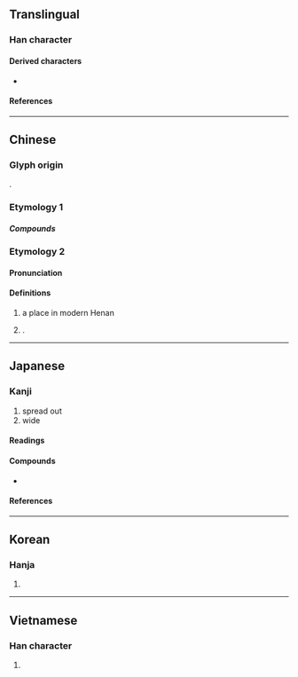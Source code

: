{{also|泛}}
{{character info}}
==Translingual==

===Han character===
{{Han char|rn=85|rad=水|as=02|sn=5|four=37112|canj=ESU|ids=⿰氵㔾}}

====Derived characters====
* {{l|mul|[[𦨲]], [[范]], [[笵]], [[𫈕]], [[䀀]]}}

====References====
{{Han ref|kx=0603.140|dkj=17101|dj=0997.090|hdz=31549.090|uh=6C3E}}

----

==Chinese==

===Glyph origin===
{{Han etym}}
{{Han compound|水|𢎘|c1=s|c2=p|ls=psc}}.

===Etymology 1===
{{zh-see|泛|v}}

=====Compounds=====
{{zh-der|*彗氾畫塗|*氾氾|*氾愛|*氾濫|*氾博|*普氾|*氾拜|*氾濫成災}}

===Etymology 2===
{{zh-forms}}

====Pronunciation====
{{zh-pron
|m=Fán
|cat=pn
}}

====Definitions====
{{zh-hanzi}}

# a place in modern Henan
# {{surname|zh}}.

----

==Japanese==

===Kanji===
{{ja-kanji|grade=c|rs=水02}}

# spread out
# wide

====Readings====
{{ja-readings
|goon=ほん<ほむ
|kanon=はん<はむ
|kun=ひろ-がる
|nanori=ひろむ
}}

====Compounds====
* {{ja-r|氾濫|はんらん|gloss=[[flood]], [[inundation]]}}

====References====
{{ja-kref
|ku=4037
|shift=94c3
|jis=4845
|euc=C8C5
|freq=''not ranked''
|nelson=2483
|newnelson=3033
|halpern=''not listed''
|kld=''not listed''
|heisig=2301
|tuttle=3a2.3
}}

----

==Korean==

===Hanja===
{{ko-hanja|hangeul=범|eumhun=|rv=beom|mr=pŏm|y=pem}}

# {{rfdef|ko|sort=水02}}

----

==Vietnamese==

===Han character===
{{vi-readings|reading=phiếm|rs=水02}}

# {{rfdef|vi|sort=水02}}